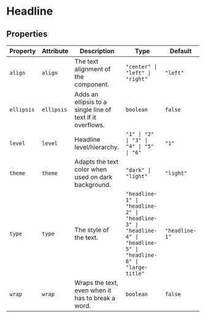 # Headline



<!-- Auto Generated Below -->


## Properties

| Property   | Attribute  | Description                                                | Type                                                                                                            | Default        |
| ---------- | ---------- | ---------------------------------------------------------- | --------------------------------------------------------------------------------------------------------------- | -------------- |
| `align`    | `align`    | The text alignment of the component.                       | `"center" \| "left" \| "right"`                                                                                 | `"left"`       |
| `ellipsis` | `ellipsis` | Adds an ellipsis to a single line of text if it overflows. | `boolean`                                                                                                       | `false`        |
| `level`    | `level`    | Headline level/hierarchy.                                  | `"1" \| "2" \| "3" \| "4" \| "5" \| "6"`                                                                        | `"1"`          |
| `theme`    | `theme`    | Adapts the text color when used on dark background.        | `"dark" \| "light"`                                                                                             | `"light"`      |
| `type`     | `type`     | The style of the text.                                     | `"headline-1" \| "headline-2" \| "headline-3" \| "headline-4" \| "headline-5" \| "headline-6" \| "large-title"` | `"headline-1"` |
| `wrap`     | `wrap`     | Wraps the text, even when it has to break a word.          | `boolean`                                                                                                       | `false`        |